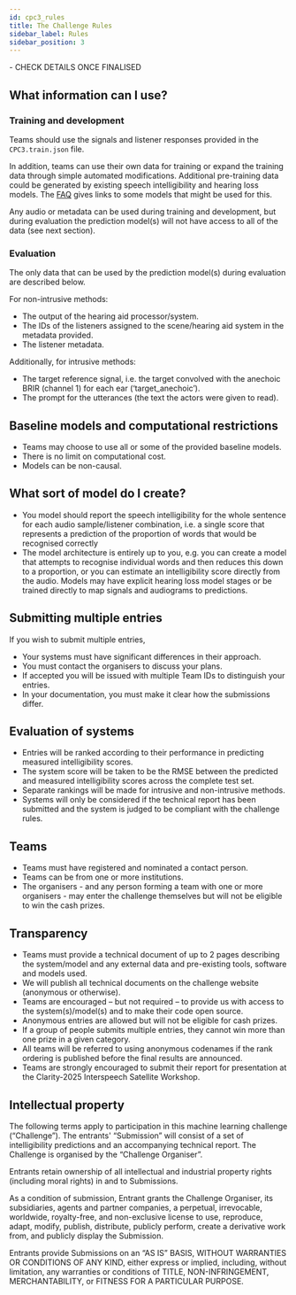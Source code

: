 ```yaml
---
id: cpc3_rules
title: The Challenge Rules
sidebar_label: Rules
sidebar_position: 3
---
```


<TodoBanner>
- CHECK DETAILS ONCE FINALISED
</TodoBanner>

## What information can I use?

### Training and development

Teams should use the signals and listener responses provided in the `CPC3.train.json` file.

In addition, teams can use their own data for training or expand the training data through simple automated modifications. Additional pre-training data could be generated by existing speech intelligibility and hearing loss models. The [FAQ](./cpc3_faq#data) gives links to some models that might be used for this.

Any audio or metadata can be used during training and development, but during evaluation the prediction model(s) will not have access to all of the data (see next section).

### Evaluation

The only data that can be used by the prediction model(s) during evaluation are described below.

For non-intrusive methods:

- The output of the hearing aid processor/system.
- The IDs of the listeners assigned to the scene/hearing aid system in the metadata provided.
- The listener metadata.

Additionally, for intrusive methods:

- The target reference signal, i.e. the target convolved with the anechoic BRIR (channel 1) for each ear (‘target_anechoic’).
- The prompt for the utterances (the text the actors were given to read).

## Baseline models and computational restrictions

- Teams may choose to use all or some of the provided baseline models.
- There is no limit on computational cost.
- Models can be non-causal.

## What sort of model do I create?

- You model should report the speech intelligibility for the whole sentence for each audio sample/listener combination, i.e. a single score that represents a prediction of the proportion of words that would be recognised correctly
- The model architecture is entirely up to you, e.g. you can create a model that attempts to recognise individual words and then reduces this down to a proportion, or you can estimate an intelligibility score directly from the audio. Models may have explicit hearing loss model stages or be trained directly to map signals and audiograms to predictions.

## Submitting multiple entries

If you wish to submit multiple entries,

- Your systems must have significant differences in their approach.
- You must contact the organisers to discuss your plans.
- If accepted you will be issued with multiple Team IDs to distinguish your entries.
- In your documentation, you must make it clear how the submissions differ.

## Evaluation of systems

- Entries will be ranked according to their performance in predicting measured intelligibility scores.
- The system score will be taken to be the RMSE between the predicted and measured intelligibility scores across the complete test set.
- Separate rankings will be made for intrusive and non-intrusive methods.
- Systems will only be considered if the technical report has been submitted and the system is judged to be compliant with the challenge rules.

## Teams

- Teams must have registered and nominated a contact person.
- Teams can be from one or more institutions.
- The organisers - and any person forming a team with one or more organisers - may enter the challenge themselves but will not be eligible to win the cash prizes.

## Transparency

- Teams must provide a technical document of up to 2 pages describing the system/model and any external data and pre-existing tools, software and models used.
- We will publish all technical documents on the challenge website (anonymous or otherwise).
- Teams are encouraged – but not required – to provide us with access to the system(s)/model(s) and to make their code open source.
- Anonymous entries are allowed but will not be eligible for cash prizes.
- If a group of people submits multiple entries, they cannot win more than one prize in a given category.
- All teams will be referred to using anonymous codenames if the rank ordering is published before the final results are announced.
- Teams are strongly encouraged to submit their report for presentation at the Clarity-2025 Interspeech Satellite Workshop.

## Intellectual property

The following terms apply to participation in this machine learning challenge (“Challenge”). The entrants'  “Submission” will consist of a set of intelligibility predictions and an accompanying technical report. The Challenge is organised by the “Challenge Organiser”.

Entrants retain ownership of all intellectual and industrial property rights (including moral rights) in and to Submissions.

As a condition of submission, Entrant grants the Challenge Organiser, its subsidiaries, agents and partner companies, a perpetual, irrevocable, worldwide, royalty-free, and non-exclusive license to use, reproduce, adapt, modify, publish, distribute, publicly perform, create a derivative work from, and publicly display the Submission.

Entrants provide Submissions on an “AS IS” BASIS, WITHOUT WARRANTIES OR CONDITIONS OF ANY KIND, either express or implied, including, without limitation, any warranties or conditions of TITLE, NON-INFRINGEMENT, MERCHANTABILITY, or FITNESS FOR A PARTICULAR PURPOSE.
